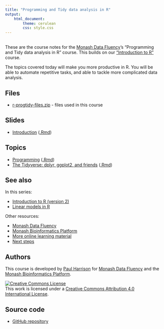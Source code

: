 ```yaml
---
title: "Programming and Tidy data analysis in R"
output: 
    html_document:
        theme: cerulean
        css: style.css
---
```


<br>
These are the course notes for the [Monash Data Fluency](https://www.monash.edu/data-fluency)'s "Programming and Tidy data analysis in R" course.
This builds on our ["Introduction to R"](https://monashdatafluency.github.io/r-intro-2/) course. 

The topics covered today will make you more productive in R. You will be able to automate repetitive tasks, and able to tackle more complicated data analysis.

## Files

* [r-progtidy-files.zip](r-progtidy-files.zip) - files used in this course

## Slides

* [Introduction](slides/introduction.html) ([.Rmd](slides/introduction.Rmd))

## Topics

* [Programming](topics/programming.html) ([.Rmd](topics/programming.Rmd))
* [The Tidyverse: dplyr, ggplot2, and friends](topics/tidyverse.html) ([.Rmd](topics/tidyverse.Rmd))

## See also

In this series:

* [Introduction to R (version 2)](https://monashdatafluency.github.io/r-intro-2/)
* [Linear models in R](https://monashbioinformaticsplatform.github.io/r-linear/)

Other resources:

* [Monash Data Fluency](https://www.monash.edu/data-fluency)
* [Monash Bioinformatics Platform](https://www.monash.edu/researchinfrastructure/bioinformatics)
* [More online learning material](https://monashdatafluency.github.io/resources/)
* [Next steps](https://monashdatafluency.github.io/r-intro-2/next-steps.html)


## Authors

This course is developed by [Paul Harrison](https://twitter.com/paulfharrison) for [Monash Data Fluency](https://www.monash.edu/data-fluency) and the [Monash Bioinformatics Platform](https://www.monash.edu/researchinfrastructure/bioinformatics).

<a rel="license" href="http://creativecommons.org/licenses/by/4.0/"><img alt="Creative Commons License" style="border-width:0" src="figures/CC-BY.png" /></a><br />This work is licensed under a <a rel="license" href="http://creativecommons.org/licenses/by/4.0/">Creative Commons Attribution 4.0 International License</a>.

## Source code

* [GitHub repository](https://github.com/MonashBioinformaticsPlatform/r-more)




